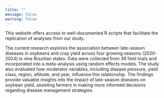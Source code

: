 ```yaml
---
title: ""
message: false
warning: false
---
```


This website offers access to well-documented R scripts that facilitate the replication of analyses from our study.

The current research explores the association between late-season diseases in soybeans and crop yield across four growing seasons (2020-2024) in nine Brazilian states. Data were collected from 39 field trials and incorporated into a meta-analysis using random effects models. The study also evaluated how moderator variables, including disease pressure, yield class, region, altitude, and year, influence this relationship. The findings provide valuable insights into the impact of late-season diseases on soybean yield, assisting farmers in making more informed decisions regarding disease management strategies.